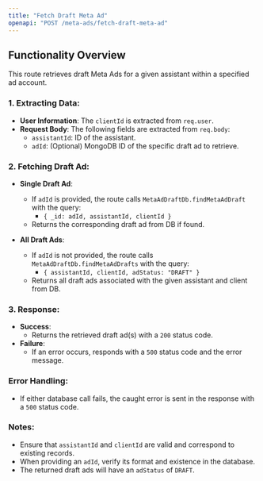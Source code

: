 ```yaml
---
title: "Fetch Draft Meta Ad"
openapi: "POST /meta-ads/fetch-draft-meta-ad"
---
```


## Functionality Overview

This route retrieves draft Meta Ads for a given assistant within a specified ad account.

### 1. Extracting Data:

- **User Information**: The `clientId` is extracted from `req.user`.
- **Request Body**: The following fields are extracted from `req.body`:
  - `assistantId`: ID of the assistant.
  - `adId`: (Optional) MongoDB ID of the specific draft ad to retrieve.

### 2. Fetching Draft Ad:

- **Single Draft Ad**:

  - If `adId` is provided, the route calls `MetaAdDraftDb.findMetaAdDraft` with the query:
    - `{ _id: adId, assistantId, clientId }`
  - Returns the corresponding draft ad from DB if found.

- **All Draft Ads**:
  - If `adId` is not provided, the route calls `MetaAdDraftDb.findMetaAdDrafts` with the query:
    - `{ assistantId, clientId, adStatus: "DRAFT" }`
  - Returns all draft ads associated with the given assistant and client from DB.

### 3. Response:

- **Success**:
  - Returns the retrieved draft ad(s) with a `200` status code.
- **Failure**:
  - If an error occurs, responds with a `500` status code and the error message.

### Error Handling:

- If either database call fails, the caught error is sent in the response with a `500` status code.

### Notes:

- Ensure that `assistantId` and `clientId` are valid and correspond to existing records.
- When providing an `adId`, verify its format and existence in the database.
- The returned draft ads will have an `adStatus` of `DRAFT`.
